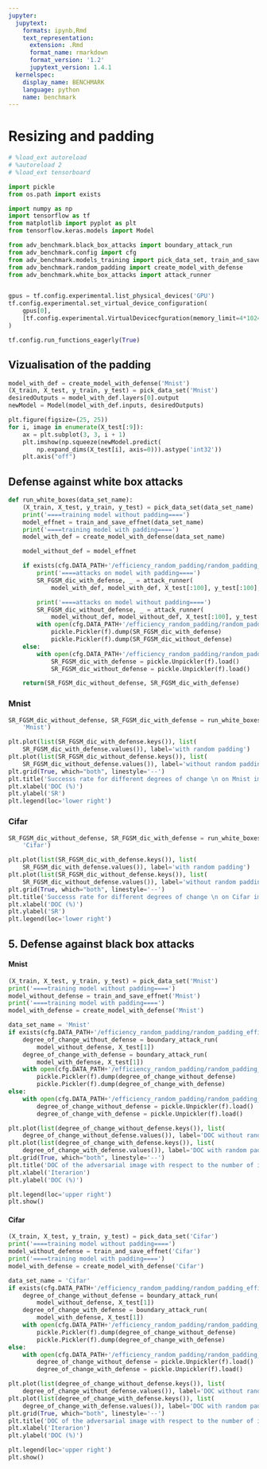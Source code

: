 ```yaml
---
jupyter:
  jupytext:
    formats: ipynb,Rmd
    text_representation:
      extension: .Rmd
      format_name: rmarkdown
      format_version: '1.2'
      jupytext_version: 1.4.1
  kernelspec:
    display_name: BENCHMARK
    language: python
    name: benchmark
---
```


# Resizing and padding

```python
# %load_ext autoreload
# %autoreload 2
# %load_ext tensorboard
```

```python
import pickle
from os.path import exists

import numpy as np
import tensorflow as tf
from matplotlib import pyplot as plt
from tensorflow.keras.models import Model

from adv_benchmark.black_box_attacks import boundary_attack_run
from adv_benchmark.config import cfg
from adv_benchmark.models_training import pick_data_set, train_and_save_effnet
from adv_benchmark.random_padding import create_model_with_defense
from adv_benchmark.white_box_attacks import attack_runner


gpus = tf.config.experimental.list_physical_devices('GPU')
tf.config.experimental.set_virtual_device_configuration(
    gpus[0],
    [tf.config.experimental.VirtualDevicecfguration(memory_limit=4*1024)]
)

tf.config.run_functions_eagerly(True)
```

## Vizualisation of the padding

```python
model_with_def = create_model_with_defense('Mnist')
(X_train, X_test, y_train, y_test) = pick_data_set('Mnist')
desiredOutputs = model_with_def.layers[0].output
newModel = Model(model_with_def.inputs, desiredOutputs)

plt.figure(figsize=(25, 25))
for i, image in enumerate(X_test[:9]):
    ax = plt.subplot(3, 3, i + 1)
    plt.imshow(np.squeeze(newModel.predict(
        np.expand_dims(X_test[i], axis=0))).astype('int32'))
    plt.axis("off")

```

##  Defense against white box attacks


```python
def run_white_boxes(data_set_name):
    (X_train, X_test, y_train, y_test) = pick_data_set(data_set_name)
    print('====training model without padding====')
    model_effnet = train_and_save_effnet(data_set_name)
    print('====training model with padding====')
    model_with_def = create_model_with_defense(data_set_name)

    model_without_def = model_effnet

    if exists(cfg.DATA_PATH+'/efficiency_random_padding/random_padding_efficiency_'+str(data_set_name)) == False:
        print('====attacks on model with padding====')
        SR_FGSM_dic_with_defense, _ = attack_runner(
            model_with_def, model_with_def, X_test[:100], y_test[:100], [0.1, 1, 5, 10, 25, 50, 75, 100])

        print('====attacks on model without padding====')
        SR_FGSM_dic_without_defense, _ = attack_runner(
            model_without_def, model_without_def, X_test[:100], y_test[:100], [0.1, 1, 5, 10, 25, 50, 75, 100])
        with open(cfg.DATA_PATH+'/efficiency_random_padding/random_padding_efficiency_'+str(data_set_name), 'wb') as f:
            pickle.Pickler(f).dump(SR_FGSM_dic_with_defense)
            pickle.Pickler(f).dump(SR_FGSM_dic_without_defense)
    else:
        with open(cfg.DATA_PATH+'/efficiency_random_padding/random_padding_efficiency_'+str(data_set_name), 'rb') as f:
            SR_FGSM_dic_with_defense = pickle.Unpickler(f).load()
            SR_FGSM_dic_without_defense = pickle.Unpickler(f).load()

    return(SR_FGSM_dic_without_defense, SR_FGSM_dic_with_defense)
```

### Mnist

```python
SR_FGSM_dic_without_defense, SR_FGSM_dic_with_defense = run_white_boxes(
    'Mnist')
```

```python
plt.plot(list(SR_FGSM_dic_with_defense.keys()), list(
    SR_FGSM_dic_with_defense.values()), label='with random padding')
plt.plot(list(SR_FGSM_dic_without_defense.keys()), list(
    SR_FGSM_dic_without_defense.values()), label='without random padding')
plt.grid(True, which="both", linestyle='--')
plt.title('Successs rate for different degrees of change \n on Mnist images for the effnet model', fontsize=11)
plt.xlabel('DOC (%)')
plt.ylabel('SR')
plt.legend(loc='lower right')
```

### Cifar

```python
SR_FGSM_dic_without_defense, SR_FGSM_dic_with_defense = run_white_boxes(
    'Cifar')
```

```python
plt.plot(list(SR_FGSM_dic_with_defense.keys()), list(
    SR_FGSM_dic_with_defense.values()), label='with random padding')
plt.plot(list(SR_FGSM_dic_without_defense.keys()), list(
    SR_FGSM_dic_without_defense.values()), label='without random padding')
plt.grid(True, which="both", linestyle='--')
plt.title('Successs rate for different degrees of change \n on Cifar images for the effnet model', fontsize=11)
plt.xlabel('DOC (%)')
plt.ylabel('SR')
plt.legend(loc='lower right')
```

##  5. Defense against black box attacks


#### Mnist

```python
(X_train, X_test, y_train, y_test) = pick_data_set('Mnist')
print('====training model without padding====')
model_without_defense = train_and_save_effnet('Mnist')
print('====training model with padding====')
model_with_defense = create_model_with_defense('Mnist')
```

```python
data_set_name = 'Mnist'
if exists(cfg.DATA_PATH+'/efficiency_random_padding/random_padding_efficiency_black_box'+str(data_set_name)) == False:
    degree_of_change_without_defense = boundary_attack_run(
        model_without_defense, X_test[1])
    degree_of_change_with_defense = boundary_attack_run(
        model_with_defense, X_test[1])
    with open(cfg.DATA_PATH+'/efficiency_random_padding/random_padding_efficiency_black_box'+str(data_set_name), 'wb') as f:
        pickle.Pickler(f).dump(degree_of_change_without_defense)
        pickle.Pickler(f).dump(degree_of_change_with_defense)
else:
    with open(cfg.DATA_PATH+'/efficiency_random_padding/random_padding_efficiency_black_box'+str(data_set_name), 'rb') as f:
        degree_of_change_without_defense = pickle.Unpickler(f).load()
        degree_of_change_with_defense = pickle.Unpickler(f).load()
```


```python
plt.plot(list(degree_of_change_without_defense.keys()), list(
    degree_of_change_without_defense.values()), label='DOC without random padding')
plt.plot(list(degree_of_change_with_defense.keys()), list(
    degree_of_change_with_defense.values()), label='DOC with random padding')
plt.grid(True, which="both", linestyle='--')
plt.title('DOC of the adversarial image with respect to the number of iterations on EfficientNet on Mnist', fontsize=8)
plt.xlabel('Iterarion')
plt.ylabel('DOC (%)')

plt.legend(loc='upper right')
plt.show()
```

#### Cifar

```python
(X_train, X_test, y_train, y_test) = pick_data_set('Cifar')
print('====training model without padding====')
model_without_defense = train_and_save_effnet('Cifar')
print('====training model with padding====')
model_with_defense = create_model_with_defense('Cifar')
```

```python
data_set_name = 'Cifar'
if exists(cfg.DATA_PATH+'/efficiency_random_padding/random_padding_efficiency_black_box'+str(data_set_name)) == False:
    degree_of_change_without_defense = boundary_attack_run(
        model_without_defense, X_test[1])
    degree_of_change_with_defense = boundary_attack_run(
        model_with_defense, X_test[1])
    with open(cfg.DATA_PATH+'/efficiency_random_padding/random_padding_efficiency_black_box'+str(data_set_name), 'wb') as f:
        pickle.Pickler(f).dump(degree_of_change_without_defense)
        pickle.Pickler(f).dump(degree_of_change_with_defense)
else:
    with open(cfg.DATA_PATH+'/efficiency_random_padding/random_padding_efficiency_black_box'+str(data_set_name), 'rb') as f:
        degree_of_change_without_defense = pickle.Unpickler(f).load()
        degree_of_change_with_defense = pickle.Unpickler(f).load()
```

```python
plt.plot(list(degree_of_change_without_defense.keys()), list(
    degree_of_change_without_defense.values()), label='DOC without random padding')
plt.plot(list(degree_of_change_with_defense.keys()), list(
    degree_of_change_with_defense.values()), label='DOC with random padding')
plt.grid(True, which="both", linestyle='--')
plt.title('DOC of the adversarial image with respect to the number of iterations on EfficientNet on Cifar', fontsize=8)
plt.xlabel('Iterarion')
plt.ylabel('DOC (%)')

plt.legend(loc='upper right')
plt.show()
```
